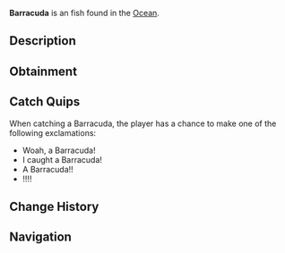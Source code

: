 {{FishInfobox
|image          = Barracuda.png
|rarity         = Uncommon
|sea            = First Sea
|location       = [[Ocean]]
|sublocation    = Saltwater
|sources        = Carbon Crate, Fish Barrel, Fishing Rod
|radar_location = 
|xp             = 90
|weather        = 
|time           = Day
|season         = 
|bait           = Worm
|base_weight    = 11
|base_value     = 150
|weight_range   = 5.5
|base_chance    = 60
|base_resil     = 55
}}
'''Barracuda''' is an {{Rarity|Uncommon}} fish found in the [[Ocean]].

== Description ==
{{Description|Barracudas are large predatory fish, known for their fearsome appearance and ferocious behaviour. The barracuda is an adept saltwater hunter and are commonly mistaken as a hazard towards humans, when in reality they are relatively comfortable and friendly swimmers. They can be found in deep oceans, and near Moosewood.|Bestiary Entry}}

== Obtainment ==
{{Description|Found in deeper saltwater and near Moosewood.|Bestiary Hint}}
{{Fish Availability|
Ancient Isle/Algae Hunt
Apex Fish Hunt/Mosslurker
Atlantis/Surrounding Ocean
FischFright/Frightful Pool
Forsaken Shores/Algae Hunt
Golden Tide
LEGO Pool/Studolodon Hunt
Lovestorm/Normal
Lovestorm/Supercharged
Lucky Event/Blarney McBreeze
Lucky Event/O'Mango Goldgrin
Lucky Event/Plumrick O'Luck
Lucky Event/Rowdy McCharm
Lucky Event/Sunny O'Coin
Megalodon Hunt/Eclipse and Weekend
Megalodon Hunt/Normal
Moosewood/Seaweed and Mini-Island
Moosewood/Surrounding Ocean
Mushgrove Swamp/Algae Hunt
Narwhal Hunt/Beluga/First Sea
Narwhal Hunt/Magician Narwhal/First Sea
Narwhal Hunt/Narwhal/First Sea
Northern Summit/Surrounding Ocean
Ocean
Ocean/Deep Ocean
Ocean/Harvesters Spike
Ocean/Strange Whirlpool
Ocean/The Arch
Orca Migration/Ancient
Orca Migration/Normal
Shark Hunt/Great Hammerhead Shark
Shark Hunt/Great White Shark
Shark Hunt/Whale Shark
Snowcap Island/Algae Hunt
Whale Migration/Moby
Whale Migration/Normal
|top_rods      = 
Free Spirit Rod\112039.34\14087.71;
Azure Of Lagoon\111015.6\14986.36;
Trident Rod\110722.35\11315.42;
Leviathan's Fang Rod\106934.08\19375.26;
Fang of the Eclipse\106010.7\14248.01;
Training Rod\103149.41\15346.15;
Flimsy Rod\77403.65\10388.37;
Resourceful Rod\95801.37\14664.23;
Nocturnal Rod\68052.36\58049.85;
Kraken Rod\82053.07\18087.07;
Firefly Rod\105789.1\17465.72;
Rapid Rod\104524.02\17176.36;
Depthseeker Rod\104932.47\14280.26;
No-Life Rod\103715.71\15417.18;
Verdant Shear Rod\103377.62\15001.59;
Avalanche Rod\103014.26\14058.88;
Astralhook Rod\102793.88\0;
Ethereal Prism Rod\101835.88\0;
Blazebringer Rod\97895.85\13808.78;
Zeus Rod\97125.48\12954.36;
Seraphic Rod\97035.75\15699.2;
Volcanic Rod\94755.12\9831.67;
Challenger's Rod\92701.88\13945.23;
Rod Of The Forgotten Fang\88531.15\14191.13;
Rod Of The Depths\85217.06\12609.25;
Rod Of The Exalted One\79042.07\12896.87;
Steady Rod\50178.91\7673.9
|recommended   = Trident Rod
}}

== Catch Quips ==
When catching a Barracuda, the player has a chance to make one of the following exclamations:
* Woah, a Barracuda!
* I caught a Barracuda!
* A Barracuda!!
* !!!!

== Change History ==
{{Change History|{{subst:Current Version}}}}

== Navigation ==
{{Fish Navbox|Ocean}}
